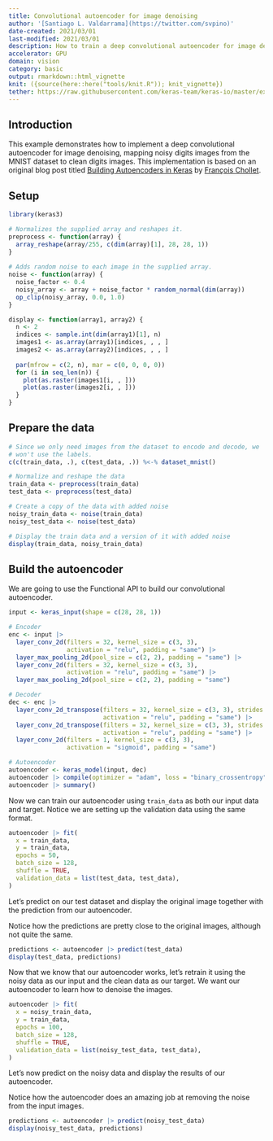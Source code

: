 ```yaml
---
title: Convolutional autoencoder for image denoising
author: '[Santiago L. Valdarrama](https://twitter.com/svpino)'
date-created: 2021/03/01
last-modified: 2021/03/01
description: How to train a deep convolutional autoencoder for image denoising.
accelerator: GPU
domain: vision
category: basic
output: rmarkdown::html_vignette
knit: ({source(here::here("tools/knit.R")); knit_vignette})
tether: https://raw.githubusercontent.com/keras-team/keras-io/master/examples/vision/autoencoder.py
---
```


## Introduction

This example demonstrates how to implement a deep convolutional autoencoder
for image denoising, mapping noisy digits images from the MNIST dataset to
clean digits images. This implementation is based on an original blog post
titled [Building Autoencoders in Keras](https://blog.keras.io/building-autoencoders-in-keras.html)
by [François Chollet](https://twitter.com/fchollet).

## Setup

```r
library(keras3)

# Normalizes the supplied array and reshapes it.
preprocess <- function(array) {
  array_reshape(array/255, c(dim(array)[1], 28, 28, 1))
}
  
# Adds random noise to each image in the supplied array.
noise <- function(array) {
  noise_factor <- 0.4
  noisy_array <- array + noise_factor * random_normal(dim(array))
  op_clip(noisy_array, 0.0, 1.0)
}

display <- function(array1, array2) {
  n <- 2
  indices <- sample.int(dim(array1)[1], n)
  images1 <- as.array(array1)[indices, , , ]
  images2 <- as.array(array2)[indices, , , ]
  
  par(mfrow = c(2, n), mar = c(0, 0, 0, 0))
  for (i in seq_len(n)) {
    plot(as.raster(images1[i, , ]))
    plot(as.raster(images2[i, , ]))
  }
}
```

## Prepare the data

```r
# Since we only need images from the dataset to encode and decode, we
# won't use the labels.
c(c(train_data, .), c(test_data, .)) %<-% dataset_mnist()

# Normalize and reshape the data
train_data <- preprocess(train_data)
test_data <- preprocess(test_data)

# Create a copy of the data with added noise
noisy_train_data <- noise(train_data)
noisy_test_data <- noise(test_data)

# Display the train data and a version of it with added noise
display(train_data, noisy_train_data)
```

## Build the autoencoder

We are going to use the Functional API to build our convolutional autoencoder.

```r
input <- keras_input(shape = c(28, 28, 1))

# Encoder
enc <- input |>
  layer_conv_2d(filters = 32, kernel_size = c(3, 3), 
                activation = "relu", padding = "same") |>
  layer_max_pooling_2d(pool_size = c(2, 2), padding = "same") |>
  layer_conv_2d(filters = 32, kernel_size = c(3, 3), 
                activation = "relu", padding = "same") |>
  layer_max_pooling_2d(pool_size = c(2, 2), padding = "same")

# Decoder
dec <- enc |>
  layer_conv_2d_transpose(filters = 32, kernel_size = c(3, 3), strides = 2, 
                          activation = "relu", padding = "same") |>
  layer_conv_2d_transpose(filters = 32, kernel_size = c(3, 3), strides = 2, 
                          activation = "relu", padding = "same") |>
  layer_conv_2d(filters = 1, kernel_size = c(3, 3), 
                activation = "sigmoid", padding = "same")

# Autoencoder
autoencoder <- keras_model(input, dec)
autoencoder |> compile(optimizer = "adam", loss = "binary_crossentropy")
autoencoder |> summary()
```

Now we can train our autoencoder using `train_data` as both our input data
and target. Notice we are setting up the validation data using the same
format.

```r
autoencoder |> fit(
  x = train_data,
  y = train_data,
  epochs = 50,
  batch_size = 128,
  shuffle = TRUE,
  validation_data = list(test_data, test_data),
)
```

Let's predict on our test dataset and display the original image together with
the prediction from our autoencoder.

Notice how the predictions are pretty close to the original images, although
not quite the same.

```r
predictions <- autoencoder |> predict(test_data)
display(test_data, predictions)
```

Now that we know that our autoencoder works, let's retrain it using the noisy
data as our input and the clean data as our target. We want our autoencoder to
learn how to denoise the images.

```r
autoencoder |> fit(
  x = noisy_train_data,
  y = train_data,
  epochs = 100,
  batch_size = 128,
  shuffle = TRUE,
  validation_data = list(noisy_test_data, test_data),
)
```

Let's now predict on the noisy data and display the results of our autoencoder.

Notice how the autoencoder does an amazing job at removing the noise from the
input images.

```r
predictions <- autoencoder |> predict(noisy_test_data)
display(noisy_test_data, predictions)
```
